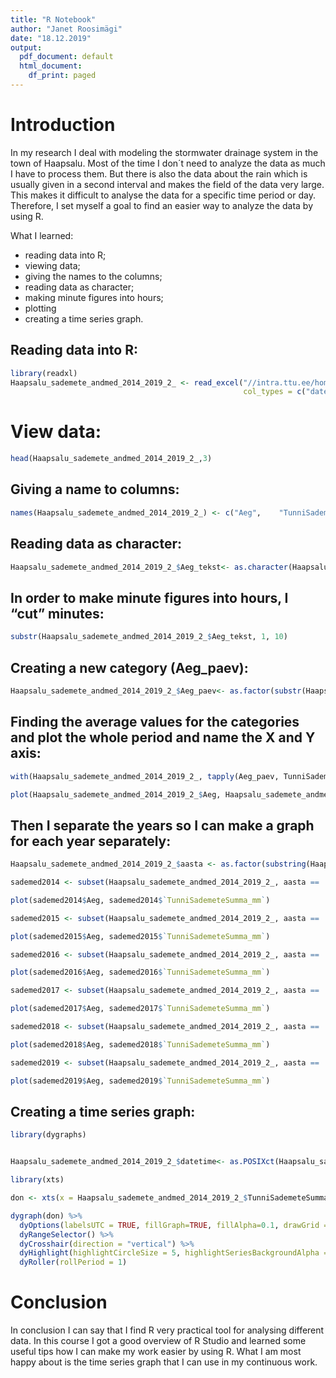 ---
title: "R Notebook"
author: "Janet Roosimägi"
date: "18.12.2019"
output:
  pdf_document: default
  html_document:
    df_print: paged
---

# Introduction

In my research I deal with modeling the stormwater drainage system in the town of Haapsalu. Most of the time I don´t need to analyze the data as much I have to process them. But there is also the data about the rain which is usually given in a second interval and makes the field of the data very large. This makes it difficult to analyse the data for a specific time period or day. Therefore, I set myself a goal to find an easier way to analyze the data by using R.

What I learned:

* reading data into R;
* viewing data;
* giving the names to the columns;
* reading data as character;
* making minute figures into hours;
* plotting
* creating a time series graph.


## Reading data into R:

```{r}
library(readxl)
Haapsalu_sademete_andmed_2014_2019_2_ <- read_excel("//intra.ttu.ee/home/janet.roosimagi/Desktop/EXX9067/Haapsalu sademete andmed/Haapsalu sademete andmed 2014-2019 (2).xlsx", 
                                                    col_types = c("date", "text"), skip = 1)
```

# View data:

```{r}
head(Haapsalu_sademete_andmed_2014_2019_2_,3)
```

## Giving a name to columns:

```{r}
names(Haapsalu_sademete_andmed_2014_2019_2_) <- c("Aeg",	"TunniSademeteSumma_mm")
```

## Reading data as character:

```{r}
Haapsalu_sademete_andmed_2014_2019_2_$Aeg_tekst<- as.character(Haapsalu_sademete_andmed_2014_2019_2_$Aeg)
```

## In order to make minute figures into hours, I "cut" minutes:

```{r}
substr(Haapsalu_sademete_andmed_2014_2019_2_$Aeg_tekst, 1, 10)
```

## Creating a new category (Aeg_paev):

```{r}
Haapsalu_sademete_andmed_2014_2019_2_$Aeg_paev<- as.factor(substr(Haapsalu_sademete_andmed_2014_2019_2_$Aeg_tekst, 1, 10))
```

## Finding the average values for the categories and plot the whole period and name the X and Y axis:

```{r}
with(Haapsalu_sademete_andmed_2014_2019_2_, tapply(Aeg_paev, TunniSademeteSumma_mm, mean))

plot(Haapsalu_sademete_andmed_2014_2019_2_$Aeg, Haapsalu_sademete_andmed_2014_2019_2_$`TunniSademeteSumma_mm`, xlab="Date", ylab="Sademed")
```


## Then I separate the years so I can make a graph for each year separately:

```{r}
Haapsalu_sademete_andmed_2014_2019_2_$aasta <- as.factor(substring(Haapsalu_sademete_andmed_2014_2019_2_$Aeg_tekst,1,4))

sademed2014 <- subset(Haapsalu_sademete_andmed_2014_2019_2_, aasta == '2014')

plot(sademed2014$Aeg, sademed2014$`TunniSademeteSumma_mm`)

sademed2015 <- subset(Haapsalu_sademete_andmed_2014_2019_2_, aasta == '2015')

plot(sademed2015$Aeg, sademed2015$`TunniSademeteSumma_mm`)

sademed2016 <- subset(Haapsalu_sademete_andmed_2014_2019_2_, aasta == '2016')

plot(sademed2016$Aeg, sademed2016$`TunniSademeteSumma_mm`)

sademed2017 <- subset(Haapsalu_sademete_andmed_2014_2019_2_, aasta == '2017')

plot(sademed2017$Aeg, sademed2017$`TunniSademeteSumma_mm`)

sademed2018 <- subset(Haapsalu_sademete_andmed_2014_2019_2_, aasta == '2018')

plot(sademed2018$Aeg, sademed2018$`TunniSademeteSumma_mm`)

sademed2019 <- subset(Haapsalu_sademete_andmed_2014_2019_2_, aasta == '2019')

plot(sademed2019$Aeg, sademed2019$`TunniSademeteSumma_mm`)
```


## Creating a time series graph:

```{r}
library(dygraphs)


Haapsalu_sademete_andmed_2014_2019_2_$datetime<- as.POSIXct(Haapsalu_sademete_andmed_2014_2019_2_$Aeg)

library(xts)

don <- xts(x = Haapsalu_sademete_andmed_2014_2019_2_$TunniSademeteSumma_mm, order.by = Haapsalu_sademete_andmed_2014_2019_2_$datetime)

dygraph(don) %>%
  dyOptions(labelsUTC = TRUE, fillGraph=TRUE, fillAlpha=0.1, drawGrid = FALSE, colors="#5ad6d8") %>%
  dyRangeSelector() %>%
  dyCrosshair(direction = "vertical") %>%
  dyHighlight(highlightCircleSize = 5, highlightSeriesBackgroundAlpha = 0.2, hideOnMouseOut = FALSE)  %>%
  dyRoller(rollPeriod = 1)

```

# Conclusion

In conclusion I can say that I find R very practical tool for analysing different data. In this course I got a good overview of R Studio and learned some useful tips how I can make my work easier by using R. What I am most happy about is the time series graph that I can use in my continuous work.


